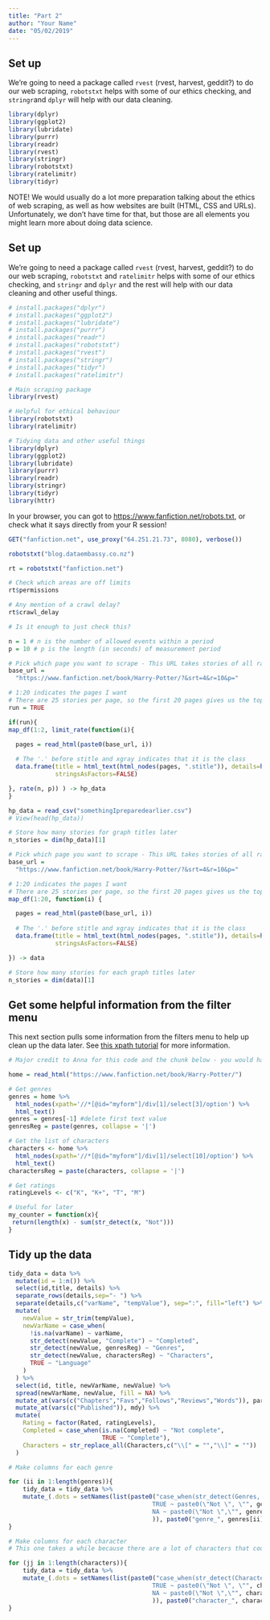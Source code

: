 ```yaml
---
title: "Part 2"
author: "Your Name"
date: "05/02/2019"
---
```


## Set up
We're going to need a package called `rvest` (rvest, harvest, geddit?) to do our web scraping, `robotstxt` helps with some of our ethics checking, and `stringr`and `dplyr` will help with our data cleaning.

```r

library(dplyr)
library(ggplot2)
library(lubridate)
library(purrr)
library(readr)
library(rvest)
library(stringr)
library(robotstxt)
library(ratelimitr)
library(tidyr)

```

NOTE! We would usually do a lot more preparation talking about the ethics of web scraping, as well as how websites are built (HTML, CSS and URLs). Unfortunately, we don't have time for that, but those are all elements you might learn more about doing data science.

## Set up
We're going to need a package called `rvest` (rvest, harvest, geddit?) to do our web scraping, `robotstxt` and `ratelimitr` helps with some of our ethics checking, and `stringr` and `dplyr` and the rest will help with our data cleaning and other useful things.

```r

# install.packages("dplyr")
# install.packages("ggplot2")
# install.packages("lubridate")
# install.packages("purrr")
# install.packages("readr")
# install.packages("robotstxt")
# install.packages("rvest")
# install.packages("stringr")
# install.packages("tidyr")
# install.packages("ratelimitr")

# Main scraping package
library(rvest)

# Helpful for ethical behaviour
library(robotstxt)
library(ratelimitr)

# Tidying data and other useful things
library(dplyr)
library(ggplot2)
library(lubridate)
library(purrr)
library(readr)
library(stringr)
library(tidyr)
library(httr)

```

In your browser, you can got to [https://www.fanfiction.net/robots.txt](www.fanfiction.net/robots.txt), or check what it says directly from your R session!

```r

GET("fanfiction.net", use_proxy("64.251.21.73", 8080), verbose())

robotstxt("blog.dataembassy.co.nz")

rt = robotstxt("fanfiction.net")

# Check which areas are off limits
rt$permissions

# Any mention of a crawl delay?
rt$crawl_delay

# Is it enough to just check this?

n = 1 # n is the number of allowed events within a period
p = 10 # p is the length (in seconds) of measurement period

```

```r

# Pick which page you want to scrape - This URL takes stories of all ratings, sorted by favourites as a measure of popularity
base_url = 
  "https://www.fanfiction.net/book/Harry-Potter/?&srt=4&r=10&p="

# 1:20 indicates the pages I want
# There are 25 stories per page, so the first 20 pages gives us the top 500 stories
run = TRUE

if(run){
map_df(1:2, limit_rate(function(i){

  pages = read_html(paste0(base_url, i))
  
  # The '.' before stitle and xgray indicates that it is the class
  data.frame(title = html_text(html_nodes(pages, ".stitle")), details=html_text(html_nodes(pages, ".xgray")),
             stringsAsFactors=FALSE)

}, rate(n, p)) ) -> hp_data
}

hp_data = read_csv("somethingIpreparedearlier.csv")
# View(head(hp_data))

# Store how many stories for graph titles later
n_stories = dim(hp_data)[1]

```

```r

# Pick which page you want to scrape - This URL takes stories of all ratings, sorted by favourites as a measure of popularity
base_url = 
  "https://www.fanfiction.net/book/Harry-Potter/?&srt=4&r=10&p="

# 1:20 indicates the pages I want
# There are 25 stories per page, so the first 20 pages gives us the top 500 stories
map_df(1:20, function(i) {

  pages = read_html(paste0(base_url, i))
  
  # The '.' before stitle and xgray indicates that it is the class
  data.frame(title = html_text(html_nodes(pages, ".stitle")), details=html_text(html_nodes(pages, ".xgray")),
             stringsAsFactors=FALSE)

}) -> data

# Store how many stories for each graph titles later
n_stories = dim(data)[1]

```

## Get some helpful information from the filter menu
This next section pulls some information from the filters menu to help up clean up the data later. See [this xpath tutorial](https://www.w3schools.com/xml/xpath_intro.asp) for more information.

```r
# Major credit to Anna for this code and the chunk below - you would have been disgusted by how hack-y it was before

home = read_html("https://www.fanfiction.net/book/Harry-Potter/")

# Get genres
genres = home %>% 
  html_nodes(xpath='//*[@id="myform"]/div[1]/select[3]/option') %>%
  html_text() 
genres = genres[-1] #delete first text value
genresReg = paste(genres, collapse = '|')

# Get the list of characters
characters <- home %>% 
  html_nodes(xpath='//*[@id="myform"]/div[1]/select[10]/option') %>%
  html_text() 
charactersReg = paste(characters, collapse = '|')

# Get ratings
ratingLevels <- c("K", "K+", "T", "M")

# Useful for later
my_counter = function(x){
 return(length(x) - sum(str_detect(x, "Not")))
}

```

## Tidy up the data
```r

tidy_data = data %>%
  mutate(id = 1:n()) %>%
  select(id,title, details) %>% 
  separate_rows(details,sep="- ") %>%
  separate(details,c("varName", "tempValue"), sep=":", fill="left") %>%
  mutate(
    newValue = str_trim(tempValue),
    newVarName = case_when(
      !is.na(varName) ~ varName,
      str_detect(newValue, "Complete") ~ "Completed",
      str_detect(newValue, genresReg) ~ "Genres",
      str_detect(newValue, charactersReg) ~ "Characters",
      TRUE ~ "Language"
    )
  ) %>% 
  select(id, title, newVarName, newValue) %>%
  spread(newVarName, newValue, fill = NA) %>%
  mutate_at(vars(c("Chapters","Favs","Follows","Reviews","Words")), parse_number) %>%
  mutate_at(vars(c("Published")), mdy) %>%
  mutate(
    Rating = factor(Rated, ratingLevels),
    Completed = case_when(is.na(Completed) ~ "Not complete", 
                          TRUE ~ "Complete"),
    Characters = str_replace_all(Characters,c("\\[" = "","\\]" = ""))
  )

# Make columns for each genre

for (ii in 1:length(genres)){
    tidy_data = tidy_data %>%
    mutate_(.dots = setNames(list(paste0("case_when(str_detect(Genres, \"", genres[ii], "\") ~ \"", genres[ii], "\",
                                        TRUE ~ paste0(\"Not \", \"", genres[ii], "\"),
                                        NA ~ paste0(\"Not \",\"", genres[ii], "\"))"
                                        )), paste0("genre_", genres[ii])))
}

# Make columns for each character
# This one takes a while because there are a lot of characters that could be included

for (jj in 1:length(characters)){
    tidy_data = tidy_data %>%
    mutate_(.dots = setNames(list(paste0("case_when(str_detect(Characters, \"", characters[jj], "\") ~ \"", characters[jj], "\",
                                        TRUE ~ paste0(\"Not \", \"", characters[jj], "\"),
                                        NA ~ paste0(\"Not \",\"", characters[jj], "\"))"
                                        )), paste0("character_", characters[jj])))
}


```


